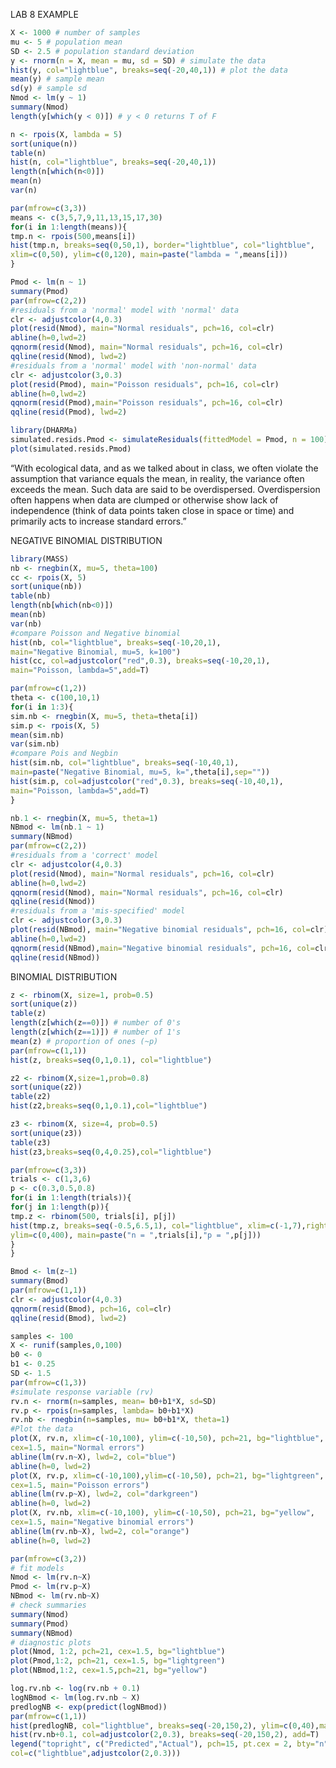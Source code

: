 LAB 8 EXAMPLE
```r
X <- 1000 # number of samples
mu <- 5 # population mean
SD <- 2.5 # population standard deviation
y <- rnorm(n = X, mean = mu, sd = SD) # simulate the data
hist(y, col="lightblue", breaks=seq(-20,40,1)) # plot the data
mean(y) # sample mean
sd(y) # sample sd
Nmod <- lm(y ~ 1)
summary(Nmod)
length(y[which(y < 0)]) # y < 0 returns T of F
```

```r
n <- rpois(X, lambda = 5)
sort(unique(n))
table(n)
hist(n, col="lightblue", breaks=seq(-20,40,1))
length(n[which(n<0)])
mean(n)
var(n)
```

```r
par(mfrow=c(3,3))
means <- c(3,5,7,9,11,13,15,17,30)
for(i in 1:length(means)){
tmp.n <- rpois(500,means[i])
hist(tmp.n, breaks=seq(0,50,1), border="lightblue", col="lightblue",
xlim=c(0,50), ylim=c(0,120), main=paste("lambda = ",means[i]))
}
```

```r
Pmod <- lm(n ~ 1)
summary(Pmod)
par(mfrow=c(2,2))
#residuals from a 'normal' model with 'normal' data
clr <- adjustcolor(4,0.3)
plot(resid(Nmod), main="Normal residuals", pch=16, col=clr)
abline(h=0,lwd=2)
qqnorm(resid(Nmod), main="Normal residuals", pch=16, col=clr)
qqline(resid(Nmod), lwd=2)
#residuals from a 'normal' model with 'non-normal' data
clr <- adjustcolor(3,0.3)
plot(resid(Pmod), main="Poisson residuals", pch=16, col=clr)
abline(h=0,lwd=2)
qqnorm(resid(Pmod),main="Poisson residuals", pch=16, col=clr)
qqline(resid(Pmod), lwd=2)
```

```r
library(DHARMa)
simulated.resids.Pmod <- simulateResiduals(fittedModel = Pmod, n = 100)
plot(simulated.resids.Pmod)
```

"With ecological data, and as we talked about in class, we often violate the assumption that
variance equals the mean, in reality, the variance often exceeds the mean. Such data are
said to be overdispersed. Overdispersion often happens when data are clumped or otherwise
show lack of independence (think of data points taken close in space or time) and primarily
acts to increase standard errors."

NEGATIVE BINOMIAL DISTRIBUTION

```r
library(MASS)
nb <- rnegbin(X, mu=5, theta=100)
cc <- rpois(X, 5)
sort(unique(nb))
table(nb)
length(nb[which(nb<0)])
mean(nb)
var(nb)
#compare Poisson and Negative binomial
hist(nb, col="lightblue", breaks=seq(-10,20,1),
main="Negative Binomial, mu=5, k=100")
hist(cc, col=adjustcolor("red",0.3), breaks=seq(-10,20,1),
main="Poisson, lambda=5",add=T)
```

```r
par(mfrow=c(1,2))
theta <- c(100,10,1)
for(i in 1:3){
sim.nb <- rnegbin(X, mu=5, theta=theta[i])
sim.p <- rpois(X, 5)
mean(sim.nb)
var(sim.nb)
#compare Pois and Negbin
hist(sim.nb, col="lightblue", breaks=seq(-10,40,1),
main=paste("Negative Binomial, mu=5, k=",theta[i],sep=""))
hist(sim.p, col=adjustcolor("red",0.3), breaks=seq(-10,40,1),
main="Poisson, lambda=5",add=T)
}
```

```r
nb.1 <- rnegbin(X, mu=5, theta=1)
NBmod <- lm(nb.1 ~ 1)
summary(NBmod)
par(mfrow=c(2,2))
#residuals from a 'correct' model
clr <- adjustcolor(4,0.3)
plot(resid(Nmod), main="Normal residuals", pch=16, col=clr)
abline(h=0,lwd=2)
qqnorm(resid(Nmod), main="Normal residuals", pch=16, col=clr)
qqline(resid(Nmod))
#residuals from a 'mis-specified' model
clr <- adjustcolor(3,0.3)
plot(resid(NBmod), main="Negative binomial residuals", pch=16, col=clr)
abline(h=0,lwd=2)
qqnorm(resid(NBmod),main="Negative binomial residuals", pch=16, col=clr)
qqline(resid(NBmod))
```

BINOMIAL DISTRIBUTION

```r
z <- rbinom(X, size=1, prob=0.5)
sort(unique(z))
table(z)
length(z[which(z==0)]) # number of 0's
length(z[which(z==1)]) # number of 1's
mean(z) # proportion of ones (~p)
par(mfrow=c(1,1))
hist(z, breaks=seq(0,1,0.1), col="lightblue")
```

```r
z2 <- rbinom(X,size=1,prob=0.8)
sort(unique(z2))
table(z2)
hist(z2,breaks=seq(0,1,0.1),col="lightblue")
```

```r
z3 <- rbinom(X, size=4, prob=0.5)
sort(unique(z3))
table(z3)
hist(z3,breaks=seq(0,4,0.25),col="lightblue")
```

```r
par(mfrow=c(3,3))
trials <- c(1,3,6)
p <- c(0.3,0.5,0.8)
for(i in 1:length(trials)){
for(j in 1:length(p)){
tmp.z <- rbinom(500, trials[i], p[j])
hist(tmp.z, breaks=seq(-0.5,6.5,1), col="lightblue", xlim=c(-1,7),right=F,
ylim=c(0,400), main=paste("n = ",trials[i],"p = ",p[j]))
}
}
```

```r
Bmod <- lm(z~1)
summary(Bmod)
par(mfrow=c(1,1))
clr <- adjustcolor(4,0.3)
qqnorm(resid(Bmod), pch=16, col=clr)
qqline(resid(Bmod), lwd=2)
```

```r
samples <- 100
X <- runif(samples,0,100)
b0 <- 0
b1 <- 0.25
SD <- 1.5
par(mfrow=c(1,3))
#simulate response variable (rv)
rv.n <- rnorm(n=samples, mean= b0+b1*X, sd=SD)
rv.p <- rpois(n=samples, lambda= b0+b1*X)
rv.nb <- rnegbin(n=samples, mu= b0+b1*X, theta=1)
#Plot the data
plot(X, rv.n, xlim=c(-10,100), ylim=c(-10,50), pch=21, bg="lightblue",
cex=1.5, main="Normal errors")
abline(lm(rv.n~X), lwd=2, col="blue")
abline(h=0, lwd=2)
plot(X, rv.p, xlim=c(-10,100),ylim=c(-10,50), pch=21, bg="lightgreen",
cex=1.5, main="Poisson errors")
abline(lm(rv.p~X), lwd=2, col="darkgreen")
abline(h=0, lwd=2)
plot(X, rv.nb, xlim=c(-10,100), ylim=c(-10,50), pch=21, bg="yellow",
cex=1.5, main="Negative binomial errors")
abline(lm(rv.nb~X), lwd=2, col="orange")
abline(h=0, lwd=2)
```

```r
par(mfrow=c(3,2))
# fit models
Nmod <- lm(rv.n~X)
Pmod <- lm(rv.p~X)
NBmod <- lm(rv.nb~X)
# check summaries
summary(Nmod)
summary(Pmod)
summary(NBmod)
# diagnostic plots
plot(Nmod, 1:2, pch=21, cex=1.5, bg="lightblue")
plot(Pmod,1:2, pch=21, cex=1.5, bg="lightgreen")
plot(NBmod,1:2, cex=1.5,pch=21, bg="yellow")
```

```r
log.rv.nb <- log(rv.nb + 0.1)
logNBmod <- lm(log.rv.nb ~ X)
predlogNB <- exp(predict(logNBmod))
par(mfrow=c(1,1))
hist(predlogNB, col="lightblue", breaks=seq(-20,150,2), ylim=c(0,40),main="")
hist(rv.nb+0.1, col=adjustcolor(2,0.3), breaks=seq(-20,150,2), add=T)
legend("topright", c("Predicted","Actual"), pch=15, pt.cex = 2, bty="n",
col=c("lightblue",adjustcolor(2,0.3)))
```